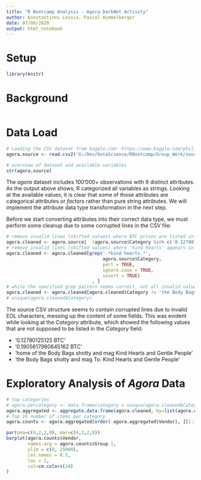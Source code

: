 ```yaml
---
title: "R Bootcamp Analysis - Agora DarkNet Activity"
author: Konstantinos Lessis, Pascal Himmelberger
date: 07/09/2020
output: html_notebook
---
```


# Setup

```r
library(knitr)
```
# Background

```r

```

# Data Load

```r
# Loading the CSV dataset from kaggle.com: https://www.kaggle.com/philipjames11/dark-net-marketplace-drug-data-agora-20142015
agora.source <- read.csv2('G:/Dev/DataScience/RBootcamp/Group_Work/source/Agora.csv', sep=',')

# overview of dataset and available variables
str(agora.source)

```

The *agora* dataset includes 100'000+ observations with 9 distinct attributes. As the output above shows, R categorized all variables as strings. Looking at the available values, it is clear that some of those attributes are categorical attributes or *factors* rather than pure string attributes. We will implement the attribute data type transformation in the next step.

Before we start converting attributes into their correct data type, we must perform some cleanup due to some corrupted lines in the CSV file:

```r
# remove invalid lines (shifted values) where BTC prices are listed in the [Category] field
agora.cleaned <- agora.source[  !agora.source$Category %in% c('0.12780125125 BTC','0.1905617980645162 BTC'), ]
# remove invalid lines (shifted values) where 'kind hearts' appears in the [Category] Field
agora.cleaned <- agora.cleaned[grep('.*kind hearts.*',
                                    agora.source$Category,
                                    perl = TRUE,
                                    ignore.case = TRUE,
                                    invert = TRUE)
                                , ]
# while the specified grep pattern seems correct, not all invalid values seem to be removed. 1 specific line was not matched, see below
agora.cleaned <- agora.cleaned[agora.cleaned$Category != 'the Body Bags  shotty  and mag To: Kind Hearts and Gentle People', ]
# unique(agora.cleaned$Category)
```

The source CSV structure seems to contain corrupted lines due to invalid EOL characters, messing up the content of some fields. This was evident while looking at the *Category* attribute, which showed the following values that are not supposed to be listed in the *Category* field:

* '0.12780125125 BTC'
* '0.1905617980645162 BTC'
* 'home of the Body Bags  shotty  and mag  Kind Hearts and Gentle People'
* 'the Body Bags  shotty  and mag To: Kind Hearts and Gentle People'


# Exploratory Analysis of *Agora* Data
```r
# top categories
# agora.percategory <- data.frame(category = unique(agora.cleaned$Category, count = aggregate))
agora.aggregated <- aggregate.data.frame(agora.cleaned, by=list(agora.cleaned$Category), FUN='length')
# Top 10 number of items per category
agora.counts <- agora.aggregated[order(-agora.aggregated$Vendor), ][1:10, 1:2]

par(oma=c(4,2,2,0), mar=c(4,2,2,0))
barplot(agora.counts$Vendor,
        names.arg = agora.counts$Group.1,
        ylim = c(0, 25000),
        cex.names = 0.5,
        las = 2,
        col=cm.colors(10)
)

```
